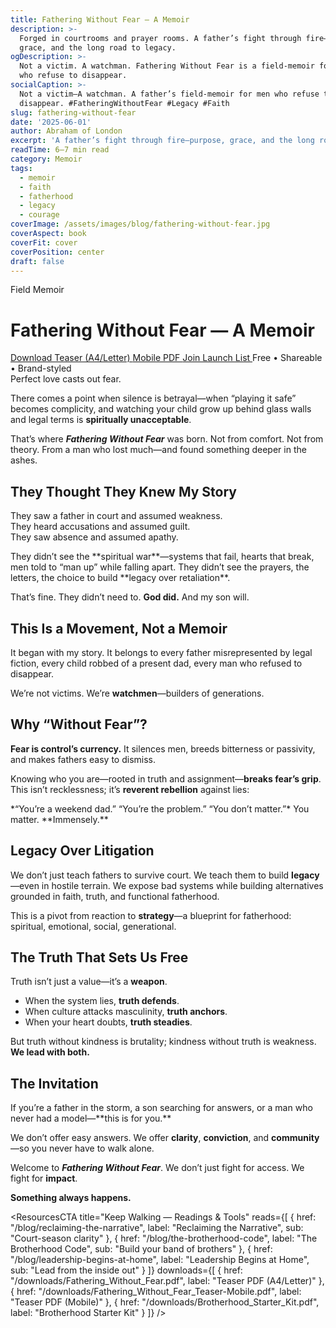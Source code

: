 ```yaml
---
title: Fathering Without Fear — A Memoir
description: >-
  Forged in courtrooms and prayer rooms. A father’s fight through fire—purpose,
  grace, and the long road to legacy.
ogDescription: >-
  Not a victim. A watchman. Fathering Without Fear is a field-memoir for dads
  who refuse to disappear.
socialCaption: >-
  Not a victim—A watchman. A father’s field-memoir for men who refuse to
  disappear. #FatheringWithoutFear #Legacy #Faith
slug: fathering-without-fear
date: '2025-06-01'
author: Abraham of London
excerpt: 'A father’s fight through fire—purpose, grace, and the long road to legacy.'
readTime: 6–7 min read
category: Memoir
tags:
  - memoir
  - faith
  - fatherhood
  - legacy
  - courage
coverImage: /assets/images/blog/fathering-without-fear.jpg
coverAspect: book
coverFit: cover
coverPosition: center
draft: false
---
```


<HeroEyebrow>Field Memoir</HeroEyebrow>

# Fathering Without Fear — A Memoir

<div className="not-prose mt-4 mb-6 rounded-xl border border-lightGrey bg-warmWhite/70 p-4 shadow-card">
  <div className="flex flex-wrap items-center gap-3">
    <a href="/downloads/Fathering_Without_Fear.pdf" className="aol-btn rounded-full px-4 py-2">
      Download Teaser (A4/Letter)
    </a>
    <a href="/downloads/Fathering_Without_Fear_Teaser-Mobile.pdf" className="rounded-full border border-lightGrey px-4 py-2 text-sm hover:bg-warmWhite">
      Mobile PDF
    </a>
    <a href="/contact" className="rounded-full border border-lightGrey px-4 py-2 text-sm hover:bg-warmWhite">
      Join Launch List
    </a>
    <span className="text-xs text-[color:var(--color-on-secondary)/0.6]">Free • Shareable • Brand-styled</span>
  </div>
</div>

<Verse cite="1 John 4:18">
  Perfect love casts out fear.
</Verse>

There comes a point when silence is betrayal—when “playing it safe” becomes complicity, and watching your child grow up behind glass walls and legal terms is **spiritually unacceptable**.

That’s where ***Fathering Without Fear*** was born. Not from comfort. Not from theory. From a man who lost much—and found something deeper in the ashes.

<Rule />

## They Thought They Knew My Story

They saw a father in court and assumed weakness.  
They heard accusations and assumed guilt.  
They saw absence and assumed apathy.

<PullLine>
  They didn’t see the **spiritual war**—systems that fail, hearts that break, men told to “man up” while falling apart. They didn’t see the prayers, the letters, the choice to build **legacy over retaliation**.
</PullLine>

That’s fine. They didn’t need to. **God did.** And my son will.

<Rule />

## This Is a Movement, Not a Memoir

It began with my story. It belongs to every father misrepresented by legal fiction, every child robbed of a present dad, every man who refused to disappear.

We’re not victims. We’re **watchmen**—builders of generations.

<Rule />

## Why “Without Fear”?

**Fear is control’s currency.** It silences men, breeds bitterness or passivity, and makes fathers easy to dismiss.

Knowing who you are—rooted in truth and assignment—**breaks fear’s grip**. This isn’t recklessness; it’s **reverent rebellion** against lies:

<PullLine subtle>
  *“You’re a weekend dad.” “You’re the problem.” “You don’t matter.”*  
  You matter. **Immensely.**
</PullLine>

<Rule />

## Legacy Over Litigation

We don’t just teach fathers to survive court. We teach them to build **legacy**—even in hostile terrain. We expose bad systems while building alternatives grounded in faith, truth, and functional fatherhood.

This is a pivot from reaction to **strategy**—a blueprint for fatherhood: spiritual, emotional, social, generational.

<Rule />

## The Truth That Sets Us Free

Truth isn’t just a value—it’s a **weapon**.

- When the system lies, **truth defends**.  
- When culture attacks masculinity, **truth anchors**.  
- When your heart doubts, **truth steadies**.

But truth without kindness is brutality; kindness without truth is weakness. **We lead with both.**

<Rule />

## The Invitation

<Note tone="key" title="Join the Movement">
  If you’re a father in the storm, a son searching for answers, or a man who never had a model—**this is for you.**

  We don’t offer easy answers. We offer **clarity**, **conviction**, and **community**—so you never have to walk alone.

  Welcome to ***Fathering Without Fear***. We don’t just fight for access. We fight for **impact**.

  <strong>Something always happens.</strong>
</Note>

<ResourcesCTA
  title="Keep Walking — Readings & Tools"
  reads={[
    { href: "/blog/reclaiming-the-narrative", label: "Reclaiming the Narrative", sub: "Court-season clarity" },
    { href: "/blog/the-brotherhood-code", label: "The Brotherhood Code", sub: "Build your band of brothers" },
    { href: "/blog/leadership-begins-at-home", label: "Leadership Begins at Home", sub: "Lead from the inside out" }
  ]}
  downloads={[
    { href: "/downloads/Fathering_Without_Fear.pdf", label: "Teaser PDF (A4/Letter)" },
    { href: "/downloads/Fathering_Without_Fear_Teaser-Mobile.pdf", label: "Teaser PDF (Mobile)" },
    { href: "/downloads/Brotherhood_Starter_Kit.pdf", label: "Brotherhood Starter Kit" }
  ]}
/>

<ShareRow
  text="Fathering Without Fear: a field-memoir for men who refuse to disappear—truth, legacy, and the long road of presence."
  hashtags="Fatherhood,Faith,Legacy"
/>
